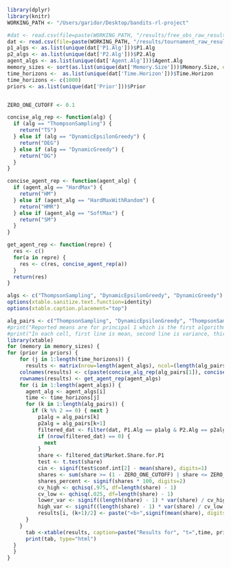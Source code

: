  <style>
   th,td{
     padding:10px;
   }
 </style>
```r

library(dplyr)
library(knitr)
WORKING_PATH <- "/Users/garidor/Desktop/bandits-rl-project"

#dat <- read.csv(file=paste(WORKING_PATH, "/results/free_obs_raw_results/free_obs_experiment_tournament_raw_results.csv", sep=""))
dat <- read.csv(file=paste(WORKING_PATH, "/results/tournament_raw_results/full_tournament_raw_results.csv", sep=""))
p1_algs <- as.list(unique(dat['P1.Alg']))$P1.Alg
p2_algs <- as.list(unique(dat['P2.Alg']))$P2.Alg
agent_algs <- as.list(unique(dat['Agent.Alg']))$Agent.Alg
memory_sizes <- sort(as.list(unique(dat['Memory.Size']))$Memory.Size, decreasing=TRUE)
time_horizons <-  as.list(unique(dat['Time.Horizon']))$Time.Horizon
time_horizons <- c(1000)
priors <- as.list(unique(dat['Prior']))$Prior


ZERO_ONE_CUTOFF <- 0.1
```

```r

concise_alg_rep <- function(alg) {
  if (alg == "ThompsonSampling") {
    return("TS")
  } else if (alg == "DynamicEpsilonGreedy") {
    return("DEG")
  } else if (alg == "DynamicGreedy") {
    return("DG")
  }
}

concise_agent_rep <- function(agent_alg) {
  if (agent_alg == "HardMax") {
    return("HM")
  } else if (agent_alg == "HardMaxWithRandom") {
    return("HMR")
  } else if (agent_alg == "SoftMax") {
    return("SM")
  }
}

get_agent_rep <- function(repre) {
  res <- c()
  for(a in repre) {
    res <- c(res, concise_agent_rep(a))
  }
  return(res)
}

algs <- c("ThompsonSampling", "DynamicEpsilonGreedy", "DynamicGreedy")
options(xtable.sanitize.text.function=identity)
options(xtable.caption.placement="top")

alg_pairs <- c("ThompsonSampling", "DynamicEpsilonGreedy", "ThompsonSampling", "DynamicGreedy", "DynamicGreedy", "DynamicEpsilonGreedy", "ThompsonSampling", "ThompsonSampling", "DynamicEpsilonGreedy", "DynamicEpsilonGreedy", "DynamicGreedy", "DynamicGreedy")
#print("Reported means are for principal 1 which is the first algorithm listed in the pair for each column<br>")
#print("In each cell, first line is mean, second line is variance, third line is % of the time that market share > 0.1 or market share < 0.9")
library(xtable)
for (memory in memory_sizes) {
for (prior in priors) {
    for (j in 1:length(time_horizons)) {
      results <- matrix(nrow=length(agent_algs), ncol=(length(alg_pairs) / 2))
    colnames(results) <- c(paste(concise_alg_rep(alg_pairs[1]), concise_alg_rep(alg_pairs[2]), sep=" vs "), paste(concise_alg_rep(alg_pairs[3]), concise_alg_rep(alg_pairs[4]), sep=" vs "), paste(concise_alg_rep(alg_pairs[5]), concise_alg_rep(alg_pairs[6]), sep=" vs "), paste(concise_alg_rep(alg_pairs[7]), concise_alg_rep(alg_pairs[8]), sep=" vs "), paste(concise_alg_rep(alg_pairs[9]), concise_alg_rep(alg_pairs[10]), sep=" vs "), paste(concise_alg_rep(alg_pairs[11]), concise_alg_rep(alg_pairs[12]), sep=" vs "))
    rownames(results) <- get_agent_rep(agent_algs)
    for (i in 1:length(agent_algs)) {
      agent_alg <- agent_algs[i]
      time <- time_horizons[j]
      for (k in 1:length(alg_pairs)) {
        if (k %% 2 == 0) { next }
          p1alg = alg_pairs[k]
          p2alg = alg_pairs[k+1]
          filtered_dat <- filter(dat, P1.Alg == p1alg & P2.Alg == p2alg & Memory.Size == memory & Prior == prior & Agent.Alg == agent_alg & Time.Horizon == time)
          if (nrow(filtered_dat) == 0) {
            next
          }
          share <- filtered_dat$Market.Share.for.P1
          test <- t.test(share)
          cin <- signif(test$conf.int[2] - mean(share), digits=1)
          shares <- sum(share >= (1 - ZERO_ONE_CUTOFF) | share <= ZERO_ONE_CUTOFF, na.rm=TRUE) / nrow(filtered_dat)
          shares_percent <- signif(shares * 100, digits=2)
          cv_high <- qchisq(.975, df=length(share) - 1)
          cv_low <- qchisq(.025, df=length(share) - 1)
          lower_var <- signif((length(share) - 1) * var(share) / cv_high, digits=1)
          high_var <- signif((length(share) - 1) * var(share) / cv_low, digits=1)
          results[i, (k+1)/2] <- paste("<b>",signif(mean(share), digits=2), "</b> +/-", cin, "<br>Var:", signif(var(share), digits=2), "<br>Share:", shares_percent, "%")
      }
    }
      tab <-xtable(results, caption=paste("Results for", "t=",time, prior, "Memory=", memory))
      print(tab, type="html")
  }
  }
}

```

